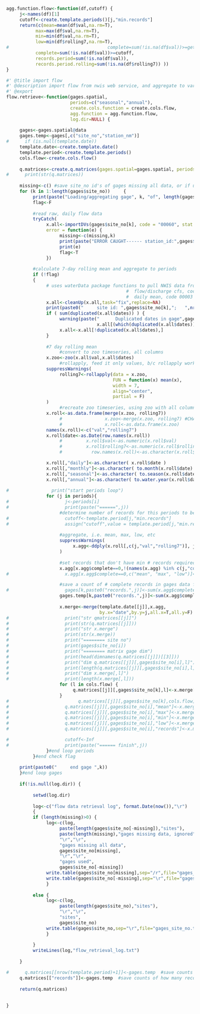 
```r

agg.function.flow<-function(df,cutoff) {
     j<-names(df)[1]
     cutoff<-create.template.periods()[j,"min.records"]
     return(c(mean=mean(df$val,na.rm=T),
           max=max(df$val,na.rm=T),
           min=min(df$val,na.rm=T),
           low=min(df$rolling7,na.rm=T),
#                                     complete=sum(!is.na(df$val))>=get(x = "cutoff",envir = parent.env()),
           complete=sum(!is.na(df$val))>=cutoff,
           records.period=sum(!is.na(df$val)), 
           records.period.rolling=sum(!is.na(df$rolling7)) ))
}

```


```r
#' @title import flow 
#' @description import flow from nwis web service, and aggregate to various metrics and by various periods
#' @export
flow.retrieve<-function(gages.spatial, 
                        periods=c("seasonal","annual"),
                        create.cols.function = create.cols.flow,
                        agg.function = agg.function.flow,
                        log.dir=NULL) {
     
     gages<-gages.spatial@data
     gages.temp<-gages[,c("site_no","station_nm")]
#      if (is.null(template.date))
     template.date<-create.template.date()
     template.period<-create.template.periods()
     cols.flow<-create.cols.flow()
     
     q.matrices<-create.q.matrices(gages.spatial=gages.spatial, periods=periods, template.date=template.date)
#      print(str(q.matrices))
     
     missing<-c() #save site_no id's of gages missing all data, or if unable to retrieve records
     for (k in 1:length(gages$site_no))     {
          print(paste("Loading/aggregating gage", k, "of", length(gages$site_no)))
          flag<-F
          
          #read raw, daily flow data
          tryCatch(
               x.all<-importDVs(gages$site_no[k], code = "00060", stat = "00003"),
               error = function(e) {
                    missing<-c(missing,k)
                    print(paste("ERROR CAUGHT------ station_id:",gages$site_no[k],"missing"))
                    print(e)
                    flag<-T
               })
     
          #calculate 7-day rolling mean and aggregate to periods 
          if (!flag)
          {                              
               # uses waterData package functions to pull NWIS data from USGS web services 
                                             #  flow/discharge cfs, code 00060
                                             #  daily mean, code 00003
               x.all<-cleanUp(x.all,task="fix",replace=NA)
               print(paste0("     site id: ",gages$site_no[k],";   ",nrow(x.all)," rows"))
               if ( sum(duplicated(x.all$dates)) ) {
                    warning(paste("      Duplicated dates in gage",gages$site_no[k],":",
                                  x.all[(which(duplicated(x.all$dates))-1):which(duplicated(x.all$dates)),], "removed"))
                    x.all<-x.all[!duplicated(x.all$dates),]
               }
               
               #7 day rolling mean
                    #convert to zoo timeseries, all columns
               x.zoo<-zoo(x.all$val,x.all$dates) 
                    #rollapply, feed it only values, b/c rollapply works better that way
               suppressWarnings( 
                    rolling7<-rollapply(data = x.zoo,
                                        FUN = function(x) mean(x), 
                                        width = 7,
                                        align="center", 
                                        partial = F) 
               )
                    #recreate zoo timeseries, using zoo with all columns, plus rolling mean calucated above
               x.roll<-as.data.frame(merge(x.zoo, rolling7))
                    #                x.zoo<-merge(x.zoo, rolling7) #CHANGED
                    #                x.roll<-as.data.frame(x.zoo)
               names(x.roll)<-c("val","rolling7")
               x.roll$date<-as.Date(row.names(x.roll))
                    #         x.roll$val<-as.numeric(x.roll$val)
                    #         x.roll$rolling7<-as.numeric(x.roll$rolling7)     
                    #           row.names(x.roll)<-as.character(x.roll$dates)     

               x.roll[,"daily"]<-as.character( x.roll$date )
               x.roll[,"monthly"]<-as.character( to.month(x.roll$date) )
               x.roll[,"seasonal"]<-as.character( to.season(x.roll$date) )
               x.roll[,"annual"]<-as.character( to.water.year(x.roll$date) )
          
#                print("start periods loop")
               for (j in periods){     
#                     j<-periods[i]
#                     print(paste("======",j))
                    #determine number of records for this periods to be considered "complete"
#                     cutoff<-template.period[j,"min.records"]  
#                     assign("cutoff",value = template.period[j,"min.records"], envir = )
                    
                    #aggregate, i.e. mean, max, low, etc
                    suppressWarnings(
                         x.agg<-ddply(x.roll[,c(j,"val","rolling7")], j, agg.function.flow)
                    )
                    
                    #set records that don't have min # records required for period to NA
                    x.agg[x.agg$complete==0,!(names(x.agg) %in% c(j,"complete", "records.period", "records.period.rolling"))]<-NA
#                     x.agg[x.agg$complete==0,c("mean", "max", "low")]<-NA

                    #save a count of # complete records in gages data frame
#                     gages[k,paste0("records.",j)]<-sum(x.agg$complete)
                    gages.temp[k,paste0("records.",j)]<-sum(x.agg$complete)
                    
                    x.merge<-merge(template.date[[j]],x.agg,
                                   by.x="date",by.y=j,all.x=T,all.y=F)
#                     print("str qmatrices[[j]]")
#                     print(str(q.matrices[[j]]))
#                     print("str x.merge")
#                     print(str(x.merge))
#                     print("======== site no")
#                     print(gages$site_no[i])
#                     print("======== matrix gage dim")
#                     print(head(dimnames(q.matrices[[j]])[[3]]))
#                     print("dim q.matrices[[j]][,gages$site_no[i],l]")
#                     print(length(q.matrices[[j]][,gages$site_no[i],l]))
#                     print("dim x.merge[,l]")
#                     print(length(x.merge[,l]))
                    for (l in cols.flow) {
                         q.matrices[[j]][,gages$site_no[k],l]<-x.merge[,l]
                    }
#                          q.matrices[[j]][,gages$site_no[k],cols.flow]<-x.merge[,cols.flow]  
#                     q.matrices[[j]][,gages$site_no[i],"mean"]<-x.merge$mean
#                     q.matrices[[j]][,gages$site_no[i],"max"]<-x.merge$max
#                     q.matrices[[j]][,gages$site_no[i],"min"]<-x.merge$min
#                     q.matrices[[j]][,gages$site_no[i],"low"]<-x.merge$low
#                     q.matrices[[j]][,gages$site_no[i],"records"]<-x.merge$records

#                     cutoff<-Inf
#                     print(paste("====== finish",j))
               }#end loop periods
          }#end check flag
     
     print(paste0("     end gage ",k))
     }#end loop gages
     
     if(!is.null(log.dir)) {
          
          setwd(log.dir)
          
          log<-c("flow data retrieval log", format.Date(now()),"\r")
          {
          if (length(missing)>0) {
               log<-c(log,             
                    paste(length(gages$site_no[-missing]),"sites"),
                    paste(length(missing),"gages missing data, ignored"),
                    "\r","\r",
                    "gages missing all data",
                    gages$site_no[missing],
                    "\r","\r",
                    "gages used",
                    gages$site_no[-missing])
               write.table(gages$site_no[missing],sep="/r",file="gages_missing_all_data.txt")
               write.table(gages$site_no[-missing],sep="\r",file="gages_site_no.txt",row.names=F,col.names=F)
               }
          
          else {
               log<-c(log,             
                    paste(length(gages$site_no),"sites"),
                    "\r","\r",
                    "sites",
                    gages$site_no)
               write.table(gages$site_no,sep="\r",file="gages_site_no.txt",row.names=F,col.names=F)
               }
          
          }
          writeLines(log,"flow_retrieval_log.txt")
          
     }

#      q.matrices[[nrow(template.period)+1]]<-gages.temp  #save counts of how many records each gages has, for each period aggregated
     q.matrices[["records"]]<-gages.temp  #save counts of how many records each gages has, for each period aggregated
     
     return(q.matrices)
     
     
}
```


